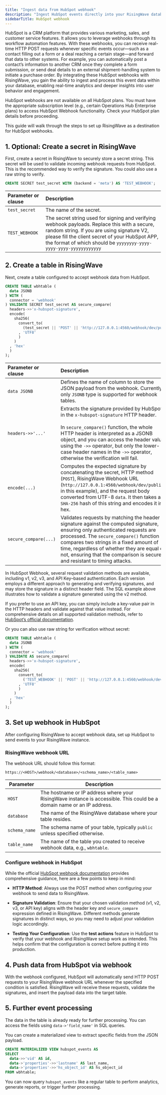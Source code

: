 ```yaml
---
title: "Ingest data from HubSpot webhook"
description: "Ingest HubSpot events directly into your RisingWave database for real-time processing and analytics."
sidebarTitle: HubSpot webhook
---
```


HubSpot is a CRM platform that provides various marketing, sales, and customer service features. It allows you to leverage webhooks through its workflow automation features. With these webhooks, you can receive real-time HTTP POST requests whenever specific events occur—such as a contact filling out a form or a deal reaching a certain stage—and forward that data to other systems. For example, you can automatically post a contact’s information to another CRM once they complete a form submission, or send deal details to an external shipment-handling system to initiate a purchase order. By integrating these HubSpot webhooks with RisingWave, you gain the ability to ingest and process this event data within your database, enabling real-time analytics and deeper insights into user behavior and engagement.

HubSpot webhooks are not available on all HubSpot plans. You must have the appropriate subscription level (e.g., certain Operations Hub Enterprise plans) to access HubSpot Webhook functionality. Check your HubSpot plan details before proceeding.

This guide will walk through the steps to set up RisingWave as a destination for HubSpot webhooks.

## 1. Optional: Create a secret in RisingWave

First, create a secret in RisingWave to securely store a secret string. This secret will be used to validate incoming webhook requests from HubSpot. This is the recommended way to verify the signature. You could also use a raw string to verify.

```sql
CREATE SECRET test_secret WITH (backend = 'meta') AS 'TEST_WEBHOOK';
```

| Parameter or clause | Description |
| :--------- | :-----------|
|`test_secret`| The name of the secret.|
| `TEST_WEBHOOK`| The secret string used for signing and verifying webhook payloads. Replace this with a secure, random string. If you are using signature V2, please fill the client secret of your HubSpot APP, the format of which should be `yyyyyyyy-yyyy-yyyy-yyyy-yyyyyyyyyyyy` |

## 2. Create a table in RisingWave

Next, create a table configured to accept webhook data from HubSpot.

```sql
CREATE TABLE wbhtable (
  data JSONB
) WITH (
  connector = 'webhook'
) VALIDATE SECRET test_secret AS secure_compare(
  headers->>'x-hubspot-signature',
  encode(
    sha256(
      convert_to(
        (test_secret || 'POST' || 'http://127.0.0.1:4560/webhook/dev/public/' || convert_from(data, 'utf8'))
      , 'UTF8'
      )
    ) 
  , 'hex'
  )
);
```

| Parameter or clause | Description |
| :--------- | :-----------|
| `data JSONB` | Defines the name of column to store the JSON payload from the webhook. Currently, only `JSONB` type is supported for webhook tables. |
| `headers->>'...'` | Extracts the signature provided by HubSpot in the `x-hubspot-signature` HTTP header. <br/> <br/> In `secure_compare()` function, the whole HTTP header is interpreted as a JSONB object, and you can access the header value using the `->>` operator, but only the lower-case header names in the `->>` operator, otherwise the verification will fail. |
| `encode(...)` | Computes the expected signature by concatenating the secret, HTTP method (`POST`), RisingWave Webhook URL (`http://127.0.0.1:4560/webhook/dev/public/` in this example), and the request body converted from UTF-8 `data`. It then takes a `SHA-256` hash of this string and encodes it in hex. |
| `secure_compare(...)` | Validates requests by matching the header signature against the computed signature, ensuring only authenticated requests are processed. The `secure_compare()` function compares two strings in a fixed amount of time, regardless of whether they are equal or not, ensuring that the comparison is secure and resistant to timing attacks. |

In HubSpot Webhook, several request validation methods are available, including v1, v2, v3, and API Key–based authentication. Each version employs a different approach to generating and verifying signatures, and may store the signature in a distinct header field. The SQL example above illustrates how to validate a signature generated using the v2 method.

If you prefer to use an API key, you can simply include a key-value pair in the HTTP headers and validate against that value instead. For comprehensive details on all supported validation methods, refer to [HubSpot’s official documentation](https://developers.hubspot.com/beta-docs/guides/apps/authentication/validating-requests).

Or you can also use raw string for verification without secret:

```sql
CREATE TABLE wbhtable (
  data JSONB
) WITH (
  connector = 'webhook'
) VALIDATE AS secure_compare(
  headers->>'x-hubspot-signature',
  encode(
    sha256(
      convert_to(
        ('TEST_WEBHOOK' || 'POST' || 'http://127.0.0.1:4560/webhook/dev/public/' || convert_from(data, 'utf8'))
      , 'UTF8'
      )
    ) 
  , 'hex'
  )
);
```

## 3. Set up webhook in HubSpot

After configuring RisingWave to accept webhook data, set up HubSpot to send events to your RisingWave instance.

### RisingWave webhook URL

The webhook URL should follow this format:
```
https://<HOST>/webhook/<database>/<schema_name>/<table_name>
```

| Parameter | Description |
|-----------|-------------|
| `HOST` | The hostname or IP address where your RisingWave instance is accessible. This could be a domain name or an IP address. |
| `database` | The name of the RisingWave database where your table resides. |
| `schema_name` | The schema name of your table, typically `public` unless specified otherwise. |
| `table_name` | The name of the table you created to receive webhook data, e.g., `wbhtable`. |


### Configure webhook in HubSpot

While the official [HubSpot webhook documentation](https://knowledge.hubspot.com/workflows/how-do-i-use-webhooks-with-hubspot-workflows) provides comprehensive guidance, here are a few points to keep in mind:

- **HTTP Method**: Always use the POST method when configuring your webhook to send data to RisingWave.

- **Signature Validation**: Ensure that your chosen validation method (v1, v2, v3, or API key) aligns with the header key and `secure_compare` expression defined in RisingWave. Different methods generate signatures in distinct ways, so you may need to adjust your validation logic accordingly.

- **Testing Your Configuration**: Use the **test actions** feature in HubSpot to verify that your webhook and RisingWave setup work as intended. This helps confirm that the configuration is correct before putting it into production.

## 4. Push data from HubSpot via webhook

With the webhook configured, HubSpot will automatically send HTTP POST requests to your RisingWave webhook URL whenever the specified condition is satisfied. RisingWave will receive these requests, validate the signatures, and insert the payload data into the target table.

## 5. Further event processing

The data in the table is already ready for further processing. You can access the fields using `data->'field_name'` in SQL queries.

You can create a materialized view to extract specific fields from the JSON payload.

```sql
CREATE MATERIALIZED VIEW hubspot_events AS
SELECT
  data->>'vid' AS id,
  data->'properties'->>'lastname' AS last_name,
  data->'properties'->>'hs_object_id' AS hs_object_id
FROM wbhtable;
```

You can now query `hubspot_events` like a regular table to perform analytics, generate reports, or trigger further processing.